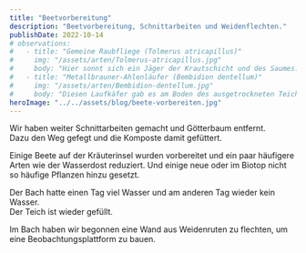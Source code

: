 ```yaml
---
title: "Beetvorbereitung"
description: "Beetvorbereitung, Schnittarbeiten und Weidenflechten."
publishDate: 2022-10-14
# observations:
#   - title: "Gemeine Raubfliege (Tolmerus atricapillus)"
#     img: "/assets/arten/Tolmerus-atricapillus.jpg"
#     body: "Hier sonnt sich ein Jäger der Krautschicht und des Saumes."
#   - title: "Metallbrauner-Ahlenläufer (Bembidion dentellum)"
#     img: "/assets/arten/Bembidion-dentellum.jpg"
#     body: "Diesen Laufkäfer gab es am Boden des ausgetrockneten Teich."
heroImage: "../../assets/blog/beete-vorbereiten.jpg"
---
```



Wir haben weiter Schnittarbeiten gemacht und Götterbaum entfernt.  
Dazu den Weg gefegt und die Komposte damit gefüttert.

Einige Beete auf der Kräuterinsel wurden vorbereitet und ein paar häufigere Arten wie der Wasserdost reduziert.
Und einige neue oder im Biotop nicht so häufige Pflanzen hinzu gesetzt.

Der Bach hatte einen Tag viel Wasser und am anderen Tag wieder kein Wasser.  
Der Teich ist wieder gefüllt.

Im Bach haben wir begonnen eine Wand aus Weidenruten zu flechten, um eine Beobachtungsplattform zu bauen.

<Cards observations={frontmatter.observations} />
